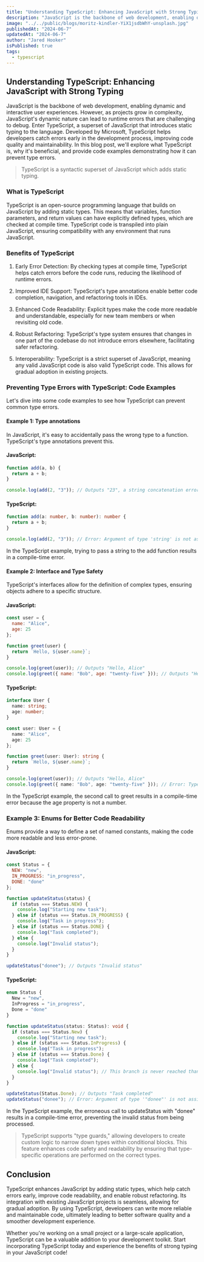 ```yaml
---
title: "Understanding TypeScript: Enhancing JavaScript with Strong Typing"
description: "JavaScript is the backbone of web development, enabling dynamic and interactive user experiences. However, as projects grow in complexity, JavaScript's dynamic nature can lead to runtime errors that are challenging to debug."
image: "../../public/blogs/moritz-kindler-YiX1jsdbWhY-unsplash.jpg"
publishedAt: "2024-06-7"
updatedAt: "2024-06-7"
author: "Jared Hooker"
isPublished: true
tags: 
  - typescript
---
```


## Understanding TypeScript: Enhancing JavaScript with Strong Typing

JavaScript is the backbone of web development, enabling dynamic and interactive user experiences. However, as projects grow in complexity, JavaScript's dynamic nature can lead to runtime errors that are challenging to debug. Enter TypeScript, a superset of JavaScript that introduces static typing to the language. Developed by Microsoft, TypeScript helps developers catch errors early in the development process, improving code quality and maintainability. In this blog post, we'll explore what TypeScript is, why it's beneficial, and provide code examples demonstrating how it can prevent type errors.

>TypeScript is a syntactic superset of JavaScript which adds static typing.
>

### What is TypeScript

TypeScript is an open-source programming language that builds on JavaScript by adding static types. This means that variables, function parameters, and return values can have explicitly defined types, which are checked at compile time. TypeScript code is transpiled into plain JavaScript, ensuring compatibility with any environment that runs JavaScript.

### Benefits of TypeScript

1. Early Error Detection: By checking types at compile time, TypeScript helps catch errors before the code runs, reducing the likelihood of runtime errors.

2. Improved IDE Support: TypeScript's type annotations enable better code completion, navigation, and refactoring tools in IDEs.

3. Enhanced Code Readability: Explicit types make the code more readable and understandable, especially for new team members or when revisiting old code.

4. Robust Refactoring: TypeScript's type system ensures that changes in one part of the codebase do not introduce errors elsewhere, facilitating safer refactoring.

5. Interoperability: TypeScript is a strict superset of JavaScript, meaning any valid JavaScript code is also valid TypeScript code. This allows for gradual adoption in existing projects.

### Preventing Type Errors with TypeScript: Code Examples

Let's dive into some code examples to see how TypeScript can prevent common type errors.

#### Example 1: Type annotations

In JavaScript, it's easy to accidentally pass the wrong type to a function. TypeScript's type annotations prevent this.

#### JavaScript:

```javascript
function add(a, b) {
  return a + b;
}

console.log(add(2, "3")); // Outputs "23", a string concatenation error
```

#### TypeScript:

```typescript
function add(a: number, b: number): number {
  return a + b;
}

console.log(add(2, "3")); // Error: Argument of type 'string' is not assignable to parameter of type 'number'.
```

In the TypeScript example, trying to pass a string to the add function results in a compile-time error.

#### Example 2: Interface and Type Safety

TypeScript's interfaces allow for the definition of complex types, ensuring objects adhere to a specific structure.

#### JavaScript:

```javascript
const user = {
  name: "Alice",
  age: 25
};

function greet(user) {
  return `Hello, ${user.name}`;
}

console.log(greet(user)); // Outputs "Hello, Alice"
console.log(greet({ name: "Bob", age: "twenty-five" })); // Outputs "Hello, Bob"
```

#### TypeScript:

```typescript
interface User {
  name: string;
  age: number;
}

const user: User = {
  name: "Alice",
  age: 25
};

function greet(user: User): string {
  return `Hello, ${user.name}`;
}

console.log(greet(user)); // Outputs "Hello, Alice"
console.log(greet({ name: "Bob", age: "twenty-five" })); // Error: Type 'string' is not assignable to type 'number'.
```
In the TypeScript example, the second call to greet results in a compile-time error because the age property is not a number.

### Example 3: Enums for Better Code Readability

Enums provide a way to define a set of named constants, making the code more readable and less error-prone.

#### JavaScript:

```javascript
const Status = {
  NEW: "new",
  IN_PROGRESS: "in_progress",
  DONE: "done"
};

function updateStatus(status) {
  if (status === Status.NEW) {
    console.log("Starting new task");
  } else if (status === Status.IN_PROGRESS) {
    console.log("Task in progress");
  } else if (status === Status.DONE) {
    console.log("Task completed");
  } else {
    console.log("Invalid status");
  }
}

updateStatus("donee"); // Outputs "Invalid status"
```
#### TypeScript:

```typescript
enum Status {
  New = "new",
  InProgress = "in_progress",
  Done = "done"
}

function updateStatus(status: Status): void {
  if (status === Status.New) {
    console.log("Starting new task");
  } else if (status === Status.InProgress) {
    console.log("Task in progress");
  } else if (status === Status.Done) {
    console.log("Task completed");
  } else {
    console.log("Invalid status"); // This branch is never reached thanks to type checking
  }
}

updateStatus(Status.Done); // Outputs "Task completed"
updateStatus("donee"); // Error: Argument of type '"donee"' is not assignable to parameter of type 'Status'.
```

In the TypeScript example, the erroneous call to updateStatus with "donee" results in a compile-time error, preventing the invalid status from being processed.

>TypeScript supports "type guards," allowing developers to create custom logic to narrow down types within conditional blocks. This feature enhances code safety and readability by ensuring that type-specific operations are performed on the correct types.
>

## Conclusion

TypeScript enhances JavaScript by adding static types, which help catch errors early, improve code readability, and enable robust refactoring. Its integration with existing JavaScript projects is seamless, allowing for gradual adoption. By using TypeScript, developers can write more reliable and maintainable code, ultimately leading to better software quality and a smoother development experience.

Whether you're working on a small project or a large-scale application, TypeScript can be a valuable addition to your development toolkit. Start incorporating TypeScript today and experience the benefits of strong typing in your JavaScript code!